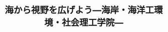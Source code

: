 ﻿---
title: "海から視野を広げよう―海岸・海洋工環境・社会理工学院―"
category: "環境・社会理工学院"
vol: "24"
interviewee: "灘岡 和夫 "
url: ""
tags: []
pdf: "24-2.pdf"
career: ""
preface: "海岸・海洋工環境・社会理工学院に関する研究をされている灘岡先生。今回は、宮崎シーガイアの人工海浜開発計画に関するお話と、リモートセンシングという技術について、うかがった。"
---
